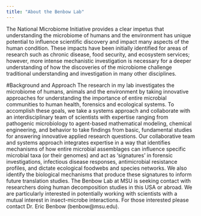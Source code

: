 ---
title: "About the Benbow Lab"
---

The National Microbiome Initiative provides a clear impetus that understanding the microbiome of humans and the environment has unique potential to influence scientific discovery and impact many aspects of the human condition. These impacts have been initially identified for areas of research such as chronic disease, food security, and ecosystem services; however, more intense mechanistic investigation is necessary for a deeper understanding of how the discoveries of the microbiome challenge traditional understanding and investigation in many other disciplines.

#Background and Approach
The research in my lab investigates the microbiome of humans, animals and the environment by taking innovative approaches for understanding the importance of entire microbial communities to human health, forensics and ecological systems. To accomplish these goals, we take a systems approach and collaborate with an interdisciplinary team of scientists with expertise ranging from pathogenic microbiology to agent-based mathematical modeling, chemical engineering, and behavior to take findings from basic, fundamental studies for answering innovative applied research questions. Our collaborative team and systems approach integrates expertise in a way that identifies mechanisms of how entire microbial assemblages can influence specific microbial taxa (or their genomes) and act as ‘signatures’ in forensic investigations, infectious disease responses, antimicrobial resistance profiles, and dictate ecological foodwebs and species networks.  We also identify the biological mechanisms that produce these signatures to inform future translation studies.
The Benbow Lab at MSU is seeking contact with researchers doing human decomposition studies in this USA or abroad.  We are particularly interested in potentially working with scientists with a mutual interest in insect-microbe interactions. For those interested please contact Dr. Eric Benbow (benbow@msu.edu).
